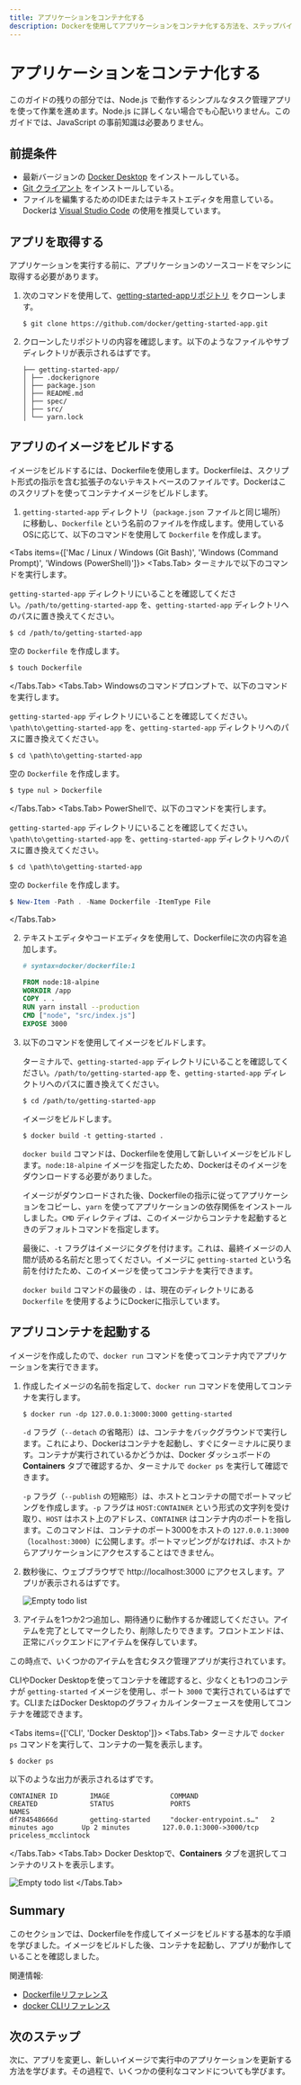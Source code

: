 ```yaml
---
title: アプリケーションをコンテナ化する
description: Dockerを使用してアプリケーションをコンテナ化する方法を、ステップバイステップで学べるガイドです。
---
```



# アプリケーションをコンテナ化する

このガイドの残りの部分では、Node.js で動作するシンプルなタスク管理アプリを使って作業を進めます。Node.js に詳しくない場合でも心配いりません。このガイドでは、JavaScript の事前知識は必要ありません。

## 前提条件

- 最新バージョンの [Docker Desktop](https://docs.docker.com/get-started/get-docker/) をインストールしている。
- [Git クライアント](https://git-scm.com/downloads) をインストールしている。
- ファイルを編集するためのIDEまたはテキストエディタを用意している。Dockerは [Visual Studio Code](https://code.visualstudio.com/) の使用を推奨しています。

## アプリを取得する

アプリケーションを実行する前に、アプリケーションのソースコードをマシンに取得する必要があります。

1. 次のコマンドを使用して、[getting-started-appリポジトリ](https://github.com/docker/getting-started-app/tree/main) をクローンします。

   ```console
   $ git clone https://github.com/docker/getting-started-app.git
   ```

2. クローンしたリポジトリの内容を確認します。以下のようなファイルやサブディレクトリが表示されるはずです。

   ```text
   ├── getting-started-app/
   │ ├── .dockerignore
   │ ├── package.json
   │ ├── README.md
   │ ├── spec/
   │ ├── src/
   │ └── yarn.lock
   ```

## アプリのイメージをビルドする

イメージをビルドするには、Dockerfileを使用します。Dockerfileは、スクリプト形式の指示を含む拡張子のないテキストベースのファイルです。Dockerはこのスクリプトを使ってコンテナイメージをビルドします。

1. `getting-started-app` ディレクトリ（`package.json` ファイルと同じ場所）に移動し、`Dockerfile` という名前のファイルを作成します。使用しているOSに応じて、以下のコマンドを使用して `Dockerfile` を作成します。

<Tabs items={['Mac / Linux / Windows (Git Bash)', 'Windows (Command Prompt)', 'Windows (PowerShell)']}>
  <Tabs.Tab>
   ターミナルで以下のコマンドを実行します。

   `getting-started-app` ディレクトリにいることを確認してください。`/path/to/getting-started-app` を、`getting-started-app` ディレクトリへのパスに置き換えてください。

   ```console
   $ cd /path/to/getting-started-app
   ```

   空の `Dockerfile` を作成します。

   ```console
   $ touch Dockerfile
   ```
  </Tabs.Tab>
  <Tabs.Tab>
   Windowsのコマンドプロンプトで、以下のコマンドを実行します。

   `getting-started-app` ディレクトリにいることを確認してください。`\path\to\getting-started-app` を、`getting-started-app` ディレクトリへのパスに置き換えてください。

   ```console
   $ cd \path\to\getting-started-app
   ```

   空の `Dockerfile` を作成します。

   ```console
   $ type nul > Dockerfile
   ```
  </Tabs.Tab>
  <Tabs.Tab>
   PowerShellで、以下のコマンドを実行します。

   `getting-started-app` ディレクトリにいることを確認してください。`\path\to\getting-started-app` を、`getting-started-app` ディレクトリへのパスに置き換えてください。

   ```console
   $ cd \path\to\getting-started-app
   ```

   空の `Dockerfile` を作成します。

   ```powershell
   $ New-Item -Path . -Name Dockerfile -ItemType File
   ```
  </Tabs.Tab>
</Tabs>

2. テキストエディタやコードエディタを使用して、Dockerfileに次の内容を追加します。

   ```dockerfile
   # syntax=docker/dockerfile:1
   
   FROM node:18-alpine
   WORKDIR /app
   COPY . .
   RUN yarn install --production
   CMD ["node", "src/index.js"]
   EXPOSE 3000
   ```

3. 以下のコマンドを使用してイメージをビルドします。

   ターミナルで、`getting-started-app` ディレクトリにいることを確認してください。`/path/to/getting-started-app` を、`getting-started-app` ディレクトリへのパスに置き換えてください。

   ```console
   $ cd /path/to/getting-started-app
   ```

   イメージをビルドします。
   ```console
   $ docker build -t getting-started .
   ```

   `docker build` コマンドは、Dockerfileを使用して新しいイメージをビルドします。`node:18-alpine` イメージを指定したため、Dockerはそのイメージをダウンロードする必要がありました。

   イメージがダウンロードされた後、Dockerfileの指示に従ってアプリケーションをコピーし、`yarn` を使ってアプリケーションの依存関係をインストールしました。`CMD` ディレクティブは、このイメージからコンテナを起動するときのデフォルトコマンドを指定します。

   最後に、`-t` フラグはイメージにタグを付けます。これは、最終イメージの人間が読める名前だと思ってください。イメージに `getting-started` という名前を付けたため、このイメージを使ってコンテナを実行できます。

   `docker build` コマンドの最後の `.` は、現在のディレクトリにある `Dockerfile` を使用するようにDockerに指示しています。

## アプリコンテナを起動する

イメージを作成したので、`docker run` コマンドを使ってコンテナ内でアプリケーションを実行できます。

1. 作成したイメージの名前を指定して、`docker run` コマンドを使用してコンテナを実行します。

   ```console
   $ docker run -dp 127.0.0.1:3000:3000 getting-started
   ```
   
   `-d` フラグ（`--detach` の省略形）は、コンテナをバックグラウンドで実行します。これにより、Dockerはコンテナを起動し、すぐにターミナルに戻ります。コンテナが実行されているかどうかは、Docker ダッシュボードの **Containers** タブで確認するか、ターミナルで `docker ps` を実行して確認できます。

   `-p` フラグ（`--publish` の短縮形）は、ホストとコンテナの間でポートマッピングを作成します。`-p` フラグは `HOST:CONTAINER` という形式の文字列を受け取り、`HOST` はホスト上のアドレス、`CONTAINER` はコンテナ内のポートを指します。このコマンドは、コンテナのポート3000をホストの `127.0.0.1:3000`（`localhost:3000`）に公開します。ポートマッピングがなければ、ホストからアプリケーションにアクセスすることはできません。

2. 数秒後に、ウェブブラウザで http://localhost:3000 にアクセスします。アプリが表示されるはずです。

   ![Empty todo list](/docker-workshop-ja/todo-list-empty.webp)

3. アイテムを1つか2つ追加し、期待通りに動作するか確認してください。アイテムを完了としてマークしたり、削除したりできます。フロントエンドは、正常にバックエンドにアイテムを保存しています。

この時点で、いくつかのアイテムを含むタスク管理アプリが実行されています。

CLIやDocker Desktopを使ってコンテナを確認すると、少なくとも1つのコンテナが `getting-started` イメージを使用し、ポート `3000` で実行されているはずです。CLIまたはDocker Desktopのグラフィカルインターフェースを使用してコンテナを確認できます。

<Tabs items={['CLI', 'Docker Desktop']}>
  <Tabs.Tab>
   ターミナルで `docker ps` コマンドを実行して、コンテナの一覧を表示します。

   ```console
   $ docker ps
   ```
   以下のような出力が表示されるはずです。
   ```console
   CONTAINER ID        IMAGE               COMMAND                  CREATED             STATUS              PORTS                      NAMES
   df784548666d        getting-started     "docker-entrypoint.s…"   2 minutes ago       Up 2 minutes        127.0.0.1:3000->3000/tcp   priceless_mcclintock
   ```
  </Tabs.Tab>
  <Tabs.Tab>
   Docker Desktopで、**Containers** タブを選択してコンテナのリストを表示します。

   ![Empty todo list](/docker-workshop-ja/dashboard-two-containers.webp)
  </Tabs.Tab>
</Tabs>

## Summary

このセクションでは、Dockerfileを作成してイメージをビルドする基本的な手順を学びました。イメージをビルドした後、コンテナを起動し、アプリが動作していることを確認しました。

関連情報:
 - [Dockerfileリファレンス](https://docs.docker.com/reference/dockerfile/)
 - [docker CLIリファレンス](https://docs.docker.com/reference/cli/docker/)

## 次のステップ

次に、アプリを変更し、新しいイメージで実行中のアプリケーションを更新する方法を学びます。その過程で、いくつかの便利なコマンドについても学びます。
